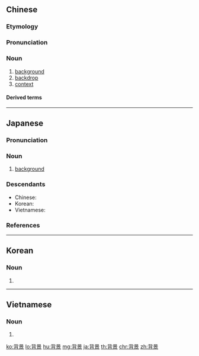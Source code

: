 ==Chinese==
{{zh-forms}}

===Etymology===
{{wasei kango||はいけい|background}}

===Pronunciation===
{{zh-pron
|m=bèijǐng
|c=bui3 ging2
|h=pfs=poi-kín
|mn=qz,tw,xm,zz:pōe-kéng/twv:pòe-kéng
|ma=Zh-bèijing.ogg
|cat=n
}}

===Noun===
{{zh-noun}}

# [[background]]
# [[backdrop]]
# [[context]]
#: {{zh-x|社會 背景|social '''context'''}}

====Derived terms====
{{zh-der|背景音樂}}

----

==Japanese==
{{ja-kanjitab|はい|けい|yomi=o}}

===Pronunciation===
{{ja-pron|はいけい|acc=h|acc_ref=DJR,NHK,SMK5|y=ko}}

===Noun===
{{ja-noun|はいけい}}

# [[background]]

===Descendants===
* Chinese: {{zh-l|背景}}
* Korean: {{ko-l|배경}}
* Vietnamese: {{vi-l|bối cảnh}}

===References===
<references/>

----

==Korean==
{{ko-hanjatab}}

===Noun===
{{ko-noun|hj|rv=|hangeul=배경}}

# {{hanja form of|배경|[[background]]}}

----

==Vietnamese==
{{vi-hantutab}}

===Noun===
{{vi-hantu}}

# {{han tu form of|bối cảnh|[[background]]}}

[[ko:背景]]
[[lo:背景]]
[[hu:背景]]
[[mg:背景]]
[[ja:背景]]
[[th:背景]]
[[chr:背景]]
[[zh:背景]]